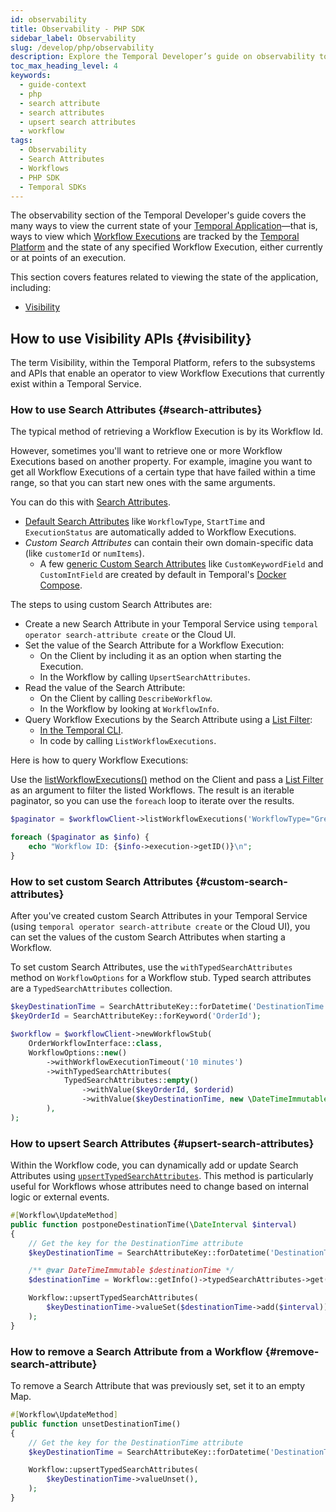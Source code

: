 ```yaml
---
id: observability
title: Observability - PHP SDK
sidebar_label: Observability
slug: /develop/php/observability
description: Explore the Temporal Developer’s guide on observability to learn about Visibility APIs and Search Attributes, helping you manage Workflow Executions efficiently.
toc_max_heading_level: 4
keywords:
  - guide-context
  - php
  - search attribute
  - search attributes
  - upsert search attributes
  - workflow
tags:
  - Observability
  - Search Attributes
  - Workflows
  - PHP SDK
  - Temporal SDKs
---
```


The observability section of the Temporal Developer's guide covers the many ways to view the current state of your [Temporal Application](/temporal#temporal-application)—that is, ways to view which [Workflow Executions](/workflows#workflow-execution) are tracked by the [Temporal Platform](/temporal#temporal-platform) and the state of any specified Workflow Execution, either currently or at points of an execution.

This section covers features related to viewing the state of the application, including:

- [Visibility](#visibility)

## How to use Visibility APIs {#visibility}

The term Visibility, within the Temporal Platform, refers to the subsystems and APIs that enable an operator to view Workflow Executions that currently exist within a Temporal Service.

### How to use Search Attributes {#search-attributes}

The typical method of retrieving a Workflow Execution is by its Workflow Id.

However, sometimes you'll want to retrieve one or more Workflow Executions based on another property. For example, imagine you want to get all Workflow Executions of a certain type that have failed within a time range, so that you can start new ones with the same arguments.

You can do this with [Search Attributes](/visibility#search-attribute).

- [Default Search Attributes](/visibility#default-search-attributes) like `WorkflowType`, `StartTime` and `ExecutionStatus` are automatically added to Workflow Executions.
- _Custom Search Attributes_ can contain their own domain-specific data (like `customerId` or `numItems`).
  - A few [generic Custom Search Attributes](/visibility#custom-search-attributes) like `CustomKeywordField` and `CustomIntField` are created by default in Temporal's [Docker Compose](https://github.com/temporalio/docker-compose).

The steps to using custom Search Attributes are:

- Create a new Search Attribute in your Temporal Service using `temporal operator search-attribute create` or the Cloud UI.
- Set the value of the Search Attribute for a Workflow Execution:
  - On the Client by including it as an option when starting the Execution.
  - In the Workflow by calling `UpsertSearchAttributes`.
- Read the value of the Search Attribute:
  - On the Client by calling `DescribeWorkflow`.
  - In the Workflow by looking at `WorkflowInfo`.
- Query Workflow Executions by the Search Attribute using a [List Filter](/visibility#list-filter):
  - [In the Temporal CLI](/cli/workflow#list).
  - In code by calling `ListWorkflowExecutions`.

Here is how to query Workflow Executions:

Use the [listWorkflowExecutions()](https://php.temporal.io/classes/Temporal-Client-WorkflowClientInterface.html#method_listWorkflowExecutions) method on the Client and pass a [List Filter](/visibility#list-filter) as an argument to filter the listed Workflows.
The result is an iterable paginator, so you can use the `foreach` loop to iterate over the results.

```php
$paginator = $workflowClient->listWorkflowExecutions('WorkflowType="GreetingWorkflow"');

foreach ($paginator as $info) {
    echo "Workflow ID: {$info->execution->getID()}\n";
}
```

### How to set custom Search Attributes {#custom-search-attributes}

After you've created custom Search Attributes in your Temporal Service (using `temporal operator search-attribute create` or the Cloud UI), you can set the values of the custom Search Attributes when starting a Workflow.

To set custom Search Attributes, use the `withTypedSearchAttributes` method on `WorkflowOptions` for a Workflow stub.
Typed search attributes are a `TypedSearchAttributes` collection.

```php
$keyDestinationTime = SearchAttributeKey::forDatetime('DestinationTime');
$keyOrderId = SearchAttributeKey::forKeyword('OrderId');

$workflow = $workflowClient->newWorkflowStub(
    OrderWorkflowInterface::class,
    WorkflowOptions::new()
        ->withWorkflowExecutionTimeout('10 minutes')
        ->withTypedSearchAttributes(
            TypedSearchAttributes::empty()
                ->withValue($keyOrderId, $orderid)
                ->withValue($keyDestinationTime, new \DateTimeImmutable('2028-11-05T00:10:07Z'))
        ),
);
```

### How to upsert Search Attributes {#upsert-search-attributes}

Within the Workflow code, you can dynamically add or update Search Attributes using [`upsertTypedSearchAttributes`](https://php.temporal.io/classes/Temporal-Workflow.html#method_upsertTypedSearchAttributes).
This method is particularly useful for Workflows whose attributes need to change based on internal logic or external events.

```php
#[Workflow\UpdateMethod]
public function postponeDestinationTime(\DateInterval $interval)
{
    // Get the key for the DestinationTime attribute
    $keyDestinationTime = SearchAttributeKey::forDatetime('DestinationTime');

    /** @var DateTimeImmutable $destinationTime */
    $destinationTime = Workflow::getInfo()->typedSearchAttributes->get($keyDestinationTime);

    Workflow::upsertTypedSearchAttributes(
        $keyDestinationTime->valueSet($destinationTime->add($interval)),
    );
}
```

### How to remove a Search Attribute from a Workflow {#remove-search-attribute}

To remove a Search Attribute that was previously set, set it to an empty Map.

```php
#[Workflow\UpdateMethod]
public function unsetDestinationTime()
{
    // Get the key for the DestinationTime attribute
    $keyDestinationTime = SearchAttributeKey::forDatetime('DestinationTime');

    Workflow::upsertTypedSearchAttributes(
        $keyDestinationTime->valueUnset(),
    );
}
```

